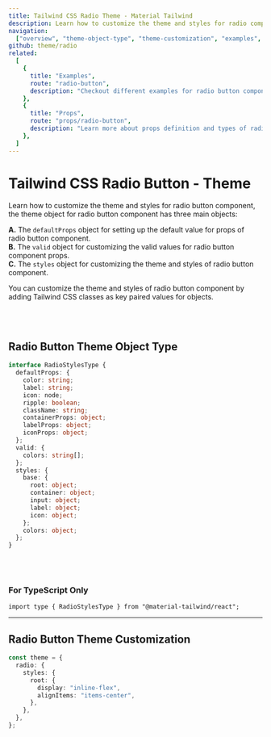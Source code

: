 ```yaml
---
title: Tailwind CSS Radio Theme - Material Tailwind
description: Learn how to customize the theme and styles for radio component.
navigation:
  ["overview", "theme-object-type", "theme-customization", "examples", "props"]
github: theme/radio
related:
  [
    {
      title: "Examples",
      route: "radio-button",
      description: "Checkout different examples for radio button component.",
    },
    {
      title: "Props",
      route: "props/radio-button",
      description: "Learn more about props definition and types of radio button component.",
    },
  ]
---
```


# Tailwind CSS Radio Button - Theme

<span id="overview" className="scroll-mt-48" />

Learn how to customize the theme and styles for radio button component, the theme object for radio button component has three main objects:

**A.** The <Code>defaultProps</Code> object for setting up the default value for props of radio button component.<br />
**B.** The <Code>valid</Code> object for customizing the valid values for radio button component props.<br />
**C.** The <Code>styles</Code> object for customizing the theme and styles of radio button component.<br />

You can customize the theme and styles of radio button component by adding Tailwind CSS classes as key paired values for objects.

<br />
<br />

## Radio Button Theme Object Type

<span id="theme-object-type" className="scroll-mt-48" />

```ts
interface RadioStylesType {
  defaultProps: {
    color: string;
    label: string;
    icon: node;
    ripple: boolean;
    className: string;
    containerProps: object;
    labelProps: object;
    iconProps: object;
  };
  valid: {
    colors: string[];
  };
  styles: {
    base: {
      root: object;
      container: object;
      input: object;
      label: object;
      icon: object;
    };
    colors: object;
  };
}
```

<br />
<br />

### For TypeScript Only

```tsx
import type { RadioStylesType } from "@material-tailwind/react";
```

---

## Radio Button Theme Customization

<span id="theme-customization" className="scroll-mt-48" />

```ts
const theme = {
  radio: {
    styles: {
      root: {
        display: "inline-flex",
        alignItems: "items-center",
      },
    },
  },
};
```

<span id="examples" className="scroll-mt-48" />
<span id="props" className="scroll-mt-48" />
